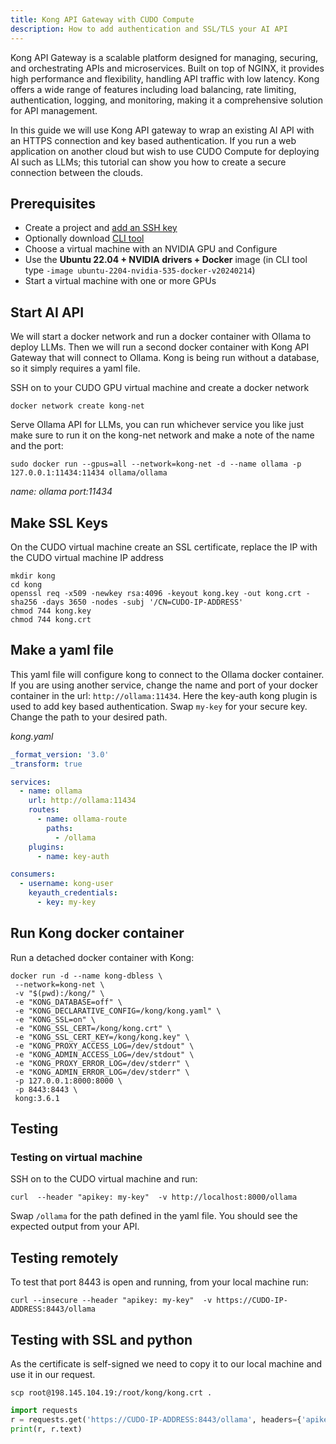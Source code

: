```yaml
---
title: Kong API Gateway with CUDO Compute
description: How to add authentication and SSL/TLS your AI API
---
```


Kong API Gateway is a scalable platform designed for managing, securing, and orchestrating APIs and
microservices. Built on top of NGINX, it provides high performance and flexibility, handling API traffic with low
latency. Kong offers a wide range of features including load balancing, rate limiting, authentication, logging, and
monitoring, making it a comprehensive solution for API management.

In this guide we will use Kong API gateway to wrap an existing AI API with an HTTPS connection and key based authentication. If you run a web application on another cloud but wish to use CUDO Compute for deploying AI such as LLMs; this tutorial can show you how to create a secure connection between the clouds.

## Prerequisites

- Create a project and [add an SSH key](/docs/tutorials/how-to-generate-ssh-keys)
- Optionally download [CLI tool](/docs/cli-tool)
- Choose a virtual machine with an NVIDIA GPU and Configure
- Use the **Ubuntu 22.04 + NVIDIA drivers + Docker** image (in CLI tool type `-image ubuntu-2204-nvidia-535-docker-v20240214`)
- Start a virtual machine with one or more GPUs

## Start AI API
We will start a docker network and run a docker container with Ollama to deploy LLMs. Then we will run a second docker container with Kong API Gateway that will connect to Ollama. Kong is being run without a database, so it simply requires a yaml file.

SSH on to your CUDO GPU virtual machine and create a docker network

```shell
docker network create kong-net
```

Serve Ollama API for LLMs, you can run whichever service you like just make sure to run it on the kong-net network and make a note of the name and the port:

```shell
sudo docker run --gpus=all --network=kong-net -d --name ollama -p 127.0.0.1:11434:11434 ollama/ollama
```

*name: ollama port:11434*

## Make SSL Keys

On the CUDO virtual machine create an SSL certificate, replace the IP with the CUDO virtual machine IP address

```shell
mkdir kong
cd kong
openssl req -x509 -newkey rsa:4096 -keyout kong.key -out kong.crt -sha256 -days 3650 -nodes -subj '/CN=CUDO-IP-ADDRESS'
chmod 744 kong.key
chmod 744 kong.crt
```

## Make a yaml file

This yaml file will configure kong to connect to the Ollama docker container. If you are using another service, change the name and port of your docker container in the url: ``http://ollama:11434``.
Here the key-auth kong plugin is used to add key based authentication. Swap ``my-key`` for your secure key. Change the path to your desired path.

*kong.yaml*
```yaml
_format_version: '3.0'
_transform: true

services:
  - name: ollama
    url: http://ollama:11434
    routes:
      - name: ollama-route
        paths:
          - /ollama
    plugins:
      - name: key-auth

consumers:
  - username: kong-user
    keyauth_credentials:
      - key: my-key
```

## Run Kong docker container
Run a detached docker container with Kong:

```shell
docker run -d --name kong-dbless \
 --network=kong-net \
 -v "$(pwd):/kong/" \
 -e "KONG_DATABASE=off" \
 -e "KONG_DECLARATIVE_CONFIG=/kong/kong.yaml" \
 -e "KONG_SSL=on" \
 -e "KONG_SSL_CERT=/kong/kong.crt" \
 -e "KONG_SSL_CERT_KEY=/kong/kong.key" \
 -e "KONG_PROXY_ACCESS_LOG=/dev/stdout" \
 -e "KONG_ADMIN_ACCESS_LOG=/dev/stdout" \
 -e "KONG_PROXY_ERROR_LOG=/dev/stderr" \
 -e "KONG_ADMIN_ERROR_LOG=/dev/stderr" \
 -p 127.0.0.1:8000:8000 \
 -p 8443:8443 \
 kong:3.6.1
```

## Testing

### Testing on virtual machine
SSH on to the CUDO virtual machine and run:
```shell
curl  --header "apikey: my-key"  -v http://localhost:8000/ollama
```
Swap ``/ollama`` for the path defined in the yaml file. You should see the expected output from your API.

## Testing remotely
To test that port 8443 is open and running, from your local machine run:
```shell
curl --insecure --header "apikey: my-key"  -v https://CUDO-IP-ADDRESS:8443/ollama
```
## Testing with SSL and python
As the certificate is self-signed we need to copy it to our local machine and use it in our request.

```shell
scp root@198.145.104.19:/root/kong/kong.crt .
```

```python
import requests
r = requests.get('https://CUDO-IP-ADDRESS:8443/ollama', headers={'apikey': 'my-key'}, verify='kong.crt')
print(r, r.text)
```
